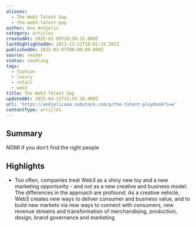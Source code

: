 ```yaml
---
aliases:
  - The Web3 Talent Gap
  - the-web3-talent-gap
author: Ana Andjelic
category: articles
createdAt: 2025-02-09T20:38:31.000Z
lastHighlightedOn: 2023-12-22T10:01:32.391Z
publishedOn: 2022-03-07T00:00:00.000Z
source: reader
status: seedling
tags:
  - fashion
  - luxury
  - retail
  - web3
title: The Web3 Talent Gap
updatedAt: 2025-04-12T15:55:16.000Z
url: 'https://andjelicaaa.substack.com/p/the-talent-playbook?s=w'
contentType: articles
---
```

## Summary

NGMI if you don’t find the right people

## Highlights

- Too often, companies treat Web3 as a shiny new toy and a new marketing opportunity - and not as a new creative and business model. The differences in the approach are profound. As a creative vehicle, Web3 creates new ways to deliver consumer and business value, and to build new markets via new ways to connect with consumers, new revenue streams and transformation of merchandising, production, design, brand governance and marketing
